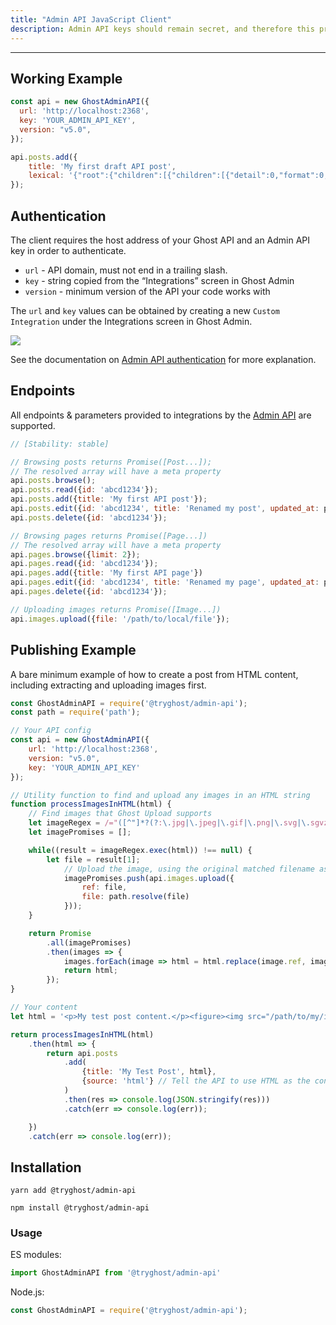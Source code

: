 ```yaml
---
title: "Admin API JavaScript Client"
description: Admin API keys should remain secret, and therefore this promise-based JavaScript library is designed for server-side usage only. This library handles all the details of generating correctly formed urls and tokens, authenticating and making requests.
---
```


***

## Working Example

```js
const api = new GhostAdminAPI({
  url: 'http://localhost:2368',
  key: 'YOUR_ADMIN_API_KEY',
  version: "v5.0",
});

api.posts.add({
    title: 'My first draft API post',
    lexical: '{"root":{"children":[{"children":[{"detail":0,"format":0,"mode":"normal","style":"","text":"Hello, beautiful world! 👋","type":"extended-text","version":1}],"direction":"ltr","format":"","indent":0,"type":"paragraph","version":1}],"direction":"ltr","format":"","indent":0,"type":"root","version":1}}'
});
```

## Authentication

The client requires the host address of your Ghost API and an Admin API key in order to authenticate.

* `url` - API domain, must not end in a trailing slash.
* `key` - string copied from the “Integrations” screen in Ghost Admin
* `version` - minimum version of the API your code works with

The `url` and `key` values can be obtained by creating a new `Custom Integration` under the Integrations screen in Ghost Admin.

<Frame>
  <img src="/images/d3673af2-apikey_huc23d3a1fbe859434094a9db94f574d9a_265920_2920x0_resize_q100_h2_box_3.webp" />
</Frame>

See the documentation on [Admin API authentication](/docs/admin-api/#authentication) for more explanation.

## Endpoints

All endpoints & parameters provided to integrations by the [Admin API](/docs/admin-api/) are supported.

```js
// [Stability: stable]

// Browsing posts returns Promise([Post...]);
// The resolved array will have a meta property
api.posts.browse();
api.posts.read({id: 'abcd1234'});
api.posts.add({title: 'My first API post'});
api.posts.edit({id: 'abcd1234', title: 'Renamed my post', updated_at: post.updated_at});
api.posts.delete({id: 'abcd1234'});

// Browsing pages returns Promise([Page...])
// The resolved array will have a meta property
api.pages.browse({limit: 2});
api.pages.read({id: 'abcd1234'});
api.pages.add({title: 'My first API page'})
api.pages.edit({id: 'abcd1234', title: 'Renamed my page', updated_at: page.updated_at})
api.pages.delete({id: 'abcd1234'});

// Uploading images returns Promise([Image...])
api.images.upload({file: '/path/to/local/file'});
```

## Publishing Example

A bare minimum example of how to create a post from HTML content, including extracting and uploading images first.

```js
const GhostAdminAPI = require('@tryghost/admin-api');
const path = require('path');

// Your API config
const api = new GhostAdminAPI({
    url: 'http://localhost:2368',
    version: "v5.0",
    key: 'YOUR_ADMIN_API_KEY'
});

// Utility function to find and upload any images in an HTML string
function processImagesInHTML(html) {
    // Find images that Ghost Upload supports
    let imageRegex = /="([^"]*?(?:\.jpg|\.jpeg|\.gif|\.png|\.svg|\.sgvz))"/gmi;
    let imagePromises = [];

    while((result = imageRegex.exec(html)) !== null) {
        let file = result[1];
            // Upload the image, using the original matched filename as a reference
            imagePromises.push(api.images.upload({
                ref: file,
                file: path.resolve(file)
            }));
    }

    return Promise
        .all(imagePromises)
        .then(images => {
            images.forEach(image => html = html.replace(image.ref, image.url));
            return html;
        });
}

// Your content
let html = '<p>My test post content.</p><figure><img src="/path/to/my/image.jpg" /><figcaption>My awesome photo</figcaption></figure>';

return processImagesInHTML(html)
    .then(html => {
        return api.posts
            .add(
                {title: 'My Test Post', html},
                {source: 'html'} // Tell the API to use HTML as the content source, instead of Lexical
            )
            .then(res => console.log(JSON.stringify(res)))
            .catch(err => console.log(err));

    })
    .catch(err => console.log(err));
```

## Installation

`yarn add @tryghost/admin-api`

`npm install @tryghost/admin-api`

### Usage

ES modules:

```js
import GhostAdminAPI from '@tryghost/admin-api'
```

Node.js:

```js
const GhostAdminAPI = require('@tryghost/admin-api');
```